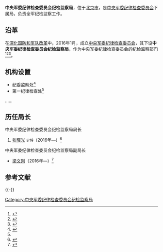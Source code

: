 {{Expand|time=2017-02-17}}
{{Infobox PRCG |color = darkgreen
|机构名称 = 中央军委纪律检查委员会纪检监察局
|标志1 = China Emblem PLA.svg
|标志1说明 = [[中国人民解放军军徽|中国人民解放军军徽]]
|上级机构 = [[中央军委纪律检查委员会|中央军委纪律检查委员会]]
|机构类型 = 中央军委纪律检查委员会下属局
|军事级别 = 
|职位1 = 局长
|人员1 = [[张曙光_(解放军)|张曙光]]
|衔级1 = [[中国人民解放军少将|少将]]
|职位2=
|人员2=
|职位3=
|人员3=
|职位4=
|人员4=
|地址1=[[北京市|北京市]]
|邮编1=
|电话1=
|成立时间=2016年
|a=
|b=
|c=
|d=
|E=
|e=
}}

'''中央军委纪律检查委员会纪检监察局'''，位于[[北京市|北京市]]，是[[中央军委纪律检查委员会|中央军委纪律检查委员会]]下属局，负责全军纪检监察工作。

==沿革==
在[[深化国防和军队改革|深化国防和军队改革]]中，2016年1月，成立[[中央军委纪律检查委员会|中央军委纪律检查委员会]]，其下设'''中央军委纪律检查委员会纪检监察局'''，作为中央军委纪律检查委员会的纪检监察部门<ref>{{Cite web |url = http://news.163.com/17/0216/17/CDDP2QQG000187VE.html |title = 中央军委审计署审计长郭春富少将兼任中央军委纪委委员 |author =  |date = 2017-02-16 |publisher = 网易 |language =  |accessdate =  |quote =  |archive-url = https://web.archive.org/web/20170329045945/http://news.163.com/17/0216/17/CDDP2QQG000187VE.html |archive-date = 2017-03-29 |dead-url = yes }}</ref><ref>{{Cite web |url = http://news.163.com/16/0904/10/C0469DDK00014AEE.html |title = 全国征兵检查组来济 王兴树参加检查调研活动 |author =  |date = 2016-09-04 |publisher = 网易 |language =  |accessdate =  |quote =  |archive-url = https://web.archive.org/web/20170329051638/http://news.163.com/16/0904/10/C0469DDK00014AEE.html |archive-date = 2017-03-29 |dead-url = yes }}</ref><ref name=grb>{{Cite web |url = http://www.81.cn/jfjbmap/content/2016-06/27/content_148762.htm |title = 全军先进党组织优秀共产党员优秀党务工作者 光荣榜 |author =  |date = 2016-06-27 |publisher = 中国军网 |language =  |accessdate =  |quote =  |archive-date = 2020-12-15 |archive-url = https://web.archive.org/web/20201215071754/http://www.81.cn/jfjbmap/content/2016-06/27/content_148762.htm |dead-url = no }}</ref>。

==机构设置==
*纪委监察处<ref>{{Cite web|url = http://www.ujn.edu.cn/index.php/article/index/id/13279/cid/4|title = 全国征兵工作检查调研组来我校检查调研大学生征兵工作|author = |date = 2016-09-06|publisher = 济南大学|language = |accessdate = |quote = |archive-url = https://web.archive.org/web/20170328200323/http://www.ujn.edu.cn/index.php/article/index/id/13279/cid/4|archive-date = 2017-03-28|dead-url = yes}}</ref>
*第一纪律检查处<ref name=grb/>
……

== 历任局长 ==
{{col-begin}}
{{col-2}}
;中央军委纪律检查委员会纪检监察局局长
#[[张曙光_(解放军)|张曙光]] <small>少将</small>（2016年—）<ref>{{Cite web |url = http://www.thepaper.cn/newsDetail_forward_1649315 |title = 副军级少将张曙光已担任中央军委纪委纪检监察局局长 |author =  |date = 2017-03-28 |publisher = 澎湃新闻 |language =  |accessdate =  |quote =  |archive-date = 2019-09-21 |archive-url = https://web.archive.org/web/20190921145622/http://www.thepaper.cn/newsDetail_forward_1649315 |dead-url = no }}</ref>

{{col-2}}
;中央军委纪律检查委员会纪检监察局副局长
*[[梁文刚|梁文刚]]（2016年—）<ref>{{Cite web |url = http://military.people.com.cn/n1/2017/0920/c1011-29546203.html |title = 军委纪委纪检监察局副局长：全军5年1.3万余人受到纪律处分 |author =  |date = 2017-09-20 |publisher = 人民网 |language =  |accessdate =  |quote =  |archive-date = 2018-01-03 |archive-url = https://web.archive.org/web/20180103011705/http://military.people.com.cn/n1/2017/0920/c1011-29546203.html |dead-url = no }}</ref>
{{col-end}}

== 参考文献 ==
{{Reflist|35em}}

{{-}}
{{中央军委|属}}

[[Category:中央军委纪律检查委员会纪检监察局|Category:中央军委纪律检查委员会纪检监察局]]

{{中华人民共和国军事小作品}}